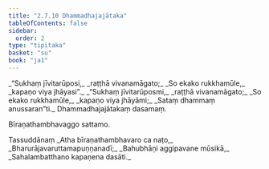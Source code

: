 ```yaml
---
title: "2.7.10 Dhammadhajajātaka"
tableOfContents: false
sidebar:
  order: 2
type: "tipitaka"
basket: "su"
book: "ja1"
---
```



<DynamicBreadcrumb />

<Division number="139" book="ja1" bookNo="22" page="171">

<Paragraph number="565" type="verses" book="ja1">
_“Sukhaṃ jīvitarūposi,_  
_raṭṭhā vivanamāgato;_  
_So ekako rukkhamūle,_  
_kapaṇo viya jhāyasi”._  

</Paragraph>

</Division>
<Division number="140" book="ja1" bookNo="22" page="172">

<Paragraph number="566" type="verses" book="ja1">
_“Sukhaṃ jīvitarūposmi,_  
_raṭṭhā vivanamāgato;_  
_So ekako rukkhamūle,_  
_kapaṇo viya jhāyāmi;_  
_Sataṃ dhammaṃ anussaran”ti._  


</Paragraph>
</Division>

<Paragraph number="567" type="center" book="ja1">
Dhammadhajajātakaṃ dasamaṃ.

  
Bīraṇathambhavaggo sattamo.



</Paragraph>

<Paragraph number="568" type="center" book="ja1">
Tassuddānaṃ


</Paragraph>

<Paragraph number="569" type="verses" book="ja1">
_Atha bīraṇathambhavaro ca naṭo,_  
_Bharurājavaruttamapuṇṇanadī;_  
_Bahubhāṇi aggipavane mūsikā,_  
_Sahalambatthano kapaṇena dasāti._
</Paragraph>